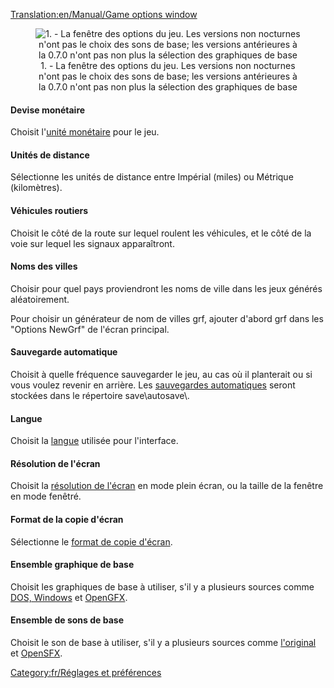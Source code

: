 [[Translation:en/Manual/Game options window]]
{{fr/Table des matières}}
<center>[[File:fr/Game options.png|center|frame|1. - La fenêtre des options du jeu. Les versions non nocturnes n'ont pas le choix des sons de base; les versions antérieures à la 0.7.0 n'ont pas non plus la sélection des graphiques de base]]</center>

====Devise monétaire====
Choisit l'[[fr/Archive/Manual/Settings/Monnaie|unité monétaire]] pour le jeu.

====Unités de distance====
Sélectionne les unités de distance entre Impérial (miles) ou Métrique (kilomètres).

====Véhicules routiers====
Choisit le côté de la route sur lequel roulent les véhicules, et le côté de la voie sur lequel les signaux apparaîtront.

====Noms des villes====
Choisir pour quel pays proviendront les noms de ville dans les jeux générés aléatoirement.

Pour choisir un générateur de nom de villes grf, ajouter d'abord grf dans les "Options NewGrf" de l'écran principal.

====Sauvegarde automatique====
Choisit à quelle fréquence sauvegarder le jeu, au cas où il planterait ou si vous voulez revenir en arrière. Les [[fr/Archive/Manual/Settings/Sauvegarde automatique|sauvegardes automatiques]] seront stockées dans le répertoire save\autosave\.

====Langue====
Choisit la [[fr/Archive/Manual/Settings/Langue|langue]] utilisée pour l'interface.

====Résolution de l'écran====
Choisit la [[fr/Archive/Manual/Settings/Résolution|résolution de l'écran]] en mode plein écran, ou la taille de la fenêtre en mode fenêtré.

====Format de la copie d'écran====
Sélectionne le [[fr/Archive/Manual/Settings/Format de copie d'écran|format de copie d'écran]].

====Ensemble graphique de base====
Choisit les graphiques de base à utiliser, s'il y a plusieurs sources comme [[fr/Archive/Manual/FAQ d'installation#quels-fichiers-sont-necessaires-de-ttd|DOS, Windows]] et [[fr/Archive/Community/Remplacement de graphiques|OpenGFX]].

====Ensemble de sons de base====
Choisit le son de base à utiliser, s'il y a plusieurs sources comme [[fr/Archive/Manual/FAQ d'installation#quels-fichiers-sont-necessaires-de-ttd|l'original]] et  [[fr/Archive/Community/Remplacement des effets sonores|OpenSFX]].


[[Category:fr/Réglages et préférences]]